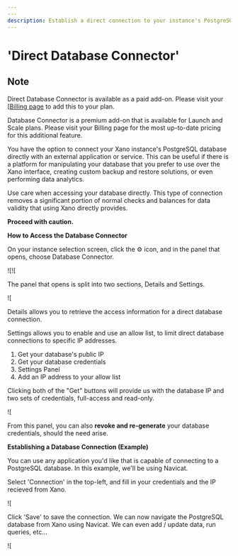 ```yaml
---
---
description: Establish a direct connection to your instance's PostgreSQL database
---
```


# 'Direct Database Connector'

<Info>

## Note

Direct Database Connector is available as a paid add-on. Please visit your [[Billing page](https://app.xano.com/billing?mode=master) to add this to your plan.

</Info>

Database Connector is a premium add-on that is available for Launch and Scale plans. Please visit your Billing page for the most up-to-date pricing for this additional feature.

You have the option to connect your Xano instance's PostgreSQL database directly with an external application or service. This can be useful if there is a platform for manipulating your database that you prefer to use over the Xano interface, creating custom backup and restore solutions, or even performing data analytics.

Use care when accessing your database directly. This type of connection removes a significant portion of normal checks and balances for data validity that using Xano directly provides.

**Proceed with caution.**

**How to Access the Database Connector**

On your instance selection screen, click the ⚙️ icon, and in the panel that opens, choose Database Connector.

![[](https://docs.xano.com/~gitbook/image?url=https%3A%2F%2F3176331816-files.gitbook.io%2F%7E%2Ffiles%2Fv0%2Fb%2Fgitbook-x-prod.appspot.com%2Fo%2Fspaces%252F-M8Si5XvG2QHSLi9JcVY%252Fuploads%252Fbva4pABZQRkdxaTFgEF8%252FCleanShot%25202023-08-16%2520at%252013.18.14.png%3Falt%3Dmedia%26token%3D3ebffa8a-ac22-48cf-9831-49d37795711e\&width=768\&dpr=4\&quality=100\&sign=b56ed3c\&sv=2)![[](https://docs.xano.com/~gitbook/image?url=https%3A%2F%2F3176331816-files.gitbook.io%2F%7E%2Ffiles%2Fv0%2Fb%2Fgitbook-x-prod.appspot.com%2Fo%2Fspaces%252F-M8Si5XvG2QHSLi9JcVY%252Fuploads%252FLH2VNwWcmVMhISoSzAAt%252FCleanShot%25202023-08-16%2520at%252013.21.19.png%3Falt%3Dmedia%26token%3D6be56cd2-6040-4aa0-b7fe-2dd53702998a\&width=768\&dpr=4\&quality=100\&sign=af506598\&sv=2)

The panel that opens is split into two sections, Details and Settings.

![[](https://docs.xano.com/~gitbook/image?url=https%3A%2F%2F3176331816-files.gitbook.io%2F%7E%2Ffiles%2Fv0%2Fb%2Fgitbook-x-prod.appspot.com%2Fo%2Fspaces%252F-M8Si5XvG2QHSLi9JcVY%252Fuploads%252FAyD90vNwvU2Olvpi9oOA%252FCleanShot%25202023-08-16%2520at%252013.22.58.png%3Falt%3Dmedia%26token%3D3a02f7da-8706-4f69-be55-a097282ffcd7\&width=768\&dpr=4\&quality=100\&sign=1659b479\&sv=2)

Details allows you to retrieve the access information for a direct database connection.

Settings allows you to enable and use an allow list, to limit direct database connections to specific IP addresses.

1. Get your database's public IP
2. Get your database credentials
3. Settings Panel
4. Add an IP address to your allow list

Clicking both of the "Get" buttons will provide us with the database IP and two sets of credentials, full-access and read-only.

![[](https://docs.xano.com/~gitbook/image?url=https%3A%2F%2F3176331816-files.gitbook.io%2F%7E%2Ffiles%2Fv0%2Fb%2Fgitbook-x-prod.appspot.com%2Fo%2Fspaces%252F-M8Si5XvG2QHSLi9JcVY%252Fuploads%252FtDJ38RyZjDC9eQiwGROW%252FCleanShot%25202023-08-21%2520at%252007.47.08.png%3Falt%3Dmedia%26token%3Dd1a9a18c-c0cd-4da9-8b84-f0f629b9a90c\&width=768\&dpr=4\&quality=100\&sign=f17c368b\&sv=2)

From this panel, you can also **revoke and re-generate** your database credentials, should the need arise.

**Establishing a Database Connection (Example)**

You can use any application you'd like that is capable of connecting to a PostgreSQL database. In this example, we'll be using Navicat.

Select 'Connection' in the top-left, and fill in your credentials and the IP recieved from Xano.

![[](https://docs.xano.com/~gitbook/image?url=https%3A%2F%2F3176331816-files.gitbook.io%2F%7E%2Ffiles%2Fv0%2Fb%2Fgitbook-x-prod.appspot.com%2Fo%2Fspaces%252F-M8Si5XvG2QHSLi9JcVY%252Fuploads%252FFUiRBkNbG1G0TQL97a3C%252FCleanShot%25202023-08-16%2520at%252013.39.09.png%3Falt%3Dmedia%26token%3D65e31cd1-2a78-4034-8486-645a51b3011d\&width=768\&dpr=4\&quality=100\&sign=6188df4\&sv=2)

Click 'Save' to save the connection. We can now navigate the PostgreSQL database from Xano using Navicat. We can even add / update data, run queries, etc...

![[](https://docs.xano.com/~gitbook/image?url=https%3A%2F%2F3176331816-files.gitbook.io%2F%7E%2Ffiles%2Fv0%2Fb%2Fgitbook-x-prod.appspot.com%2Fo%2Fspaces%252F-M8Si5XvG2QHSLi9JcVY%252Fuploads%252FVOIm1fX5IgwBKIL7bUtd%252FCleanShot%25202023-08-16%2520at%252013.41.35.gif%3Falt%3Dmedia%26token%3D77716497-f44c-4896-a2f2-3bda1a11f951\&width=768\&dpr=4\&quality=100\&sign=782a399b\&sv=2)